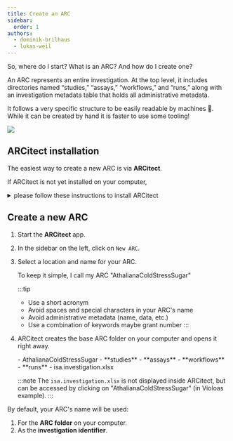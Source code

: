```yaml
---
title: Create an ARC
sidebar:
  order: 1
authors:
  - dominik-brilhaus
  - lukas-weil
---
```



<ViolaSays>

So, where do I start? What is an ARC? And how do I create one?

</ViolaSays>

An ARC represents an entire investigation. At the top level, it includes directories named “studies,” “assays,” “workflows,” and “runs,” along with an investigation metadata table that holds all administrative metadata.

It follows a very specific structure to be easily readable by machines 🤖. While it can be created by hand it is faster to use some tooling!

![](@images/start-here/arc-scaffold.svg)


## ARCitect installation

The easiest way to create a new ARC is via **ARCitect**. 

<Card title="ARCitect installation" icon="setting">

If ARCitect is not yet installed on your computer, 

<details>
<summary>please follow these instructions to install ARCitect</summary>


<ARCitectInstallation />

</details>

</Card>

## Create a new ARC

<Card icon="pen" title="ARCitect">
<Steps>

1. Start the **ARCitect** app.
2. In the sidebar on the left, click on `New ARC`.
3. Select a location and name for your ARC.

    <ViolaSays>

    To keep it simple, I call my ARC "AthalianaColdStressSugar"

    </ViolaSays>

    :::tip
    - Use a short acronym  
    - Avoid spaces and special characters in your ARC's name
    - Avoid administrative metadata (name, data, etc.)
    - Use a combination of keywords maybe grant number
    :::

4. ARCitect creates the base ARC folder on your computer and opens it right away.
  
    <FileTree>
    - AthalianaColdStressSugar
      - **studies**
      - **assays**
      - **workflows**
      - **runs**
      - isa.investigation.xlsx
    </FileTree>

    :::note
    The `isa.investigation.xlsx` is not displayed inside ARCitect, but can be accessed by clicking on "AthalianaColdStressSugar" (in Violoas example).
    :::

</Steps>
</Card>

<Card title="Your ARC's name" icon="approve-check" >

By default, your ARC's name will be used:

1. For the **ARC folder** on your computer.
2. As the **investigation identifier**. 

</Card>

